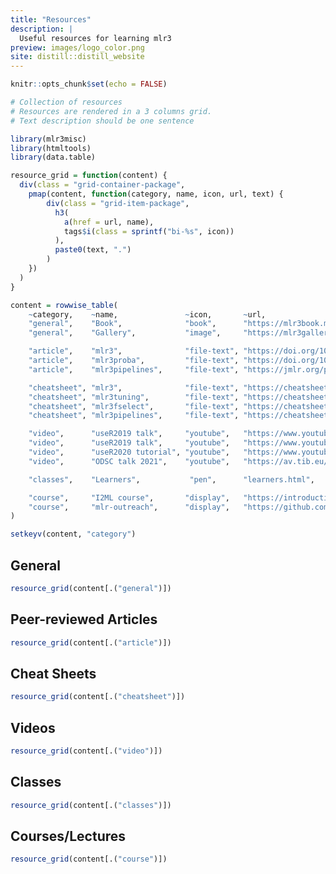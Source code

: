```yaml
---
title: "Resources"
description: |
  Useful resources for learning mlr3
preview: images/logo_color.png
site: distill::distill_website
---
```


```r
knitr::opts_chunk$set(echo = FALSE)
```

```r
# Collection of resources
# Resources are rendered in a 3 columns grid.
# Text description should be one sentence

library(mlr3misc)
library(htmltools)
library(data.table)

resource_grid = function(content) {
  div(class = "grid-container-package",
    pmap(content, function(category, name, icon, url, text) {
        div(class = "grid-item-package",
          h3(
            a(href = url, name),
            tags$i(class = sprintf("bi-%s", icon))
          ),
          paste0(text, ".")
        )
    })
  )
}

content = rowwise_table(
    ~category,    ~name,               ~icon,       ~url,                                                    ~text,
    "general",    "Book",              "book",      "https://mlr3book.mlr-org.com/",                         "Central entry point to the mlr3verse",
    "general",    "Gallery",           "image",     "https://mlr3gallery.mlr-org.com/",                      "The gallery has some case studies and demonstrates how frequently occurring problems can be solved",

    "article",    "mlr3",              "file-text", "https://doi.org/10.21105/joss.01903",                   "A modern object-oriented machine learning framework in R (2019). Journal of Open Source Software 4(44), 1903",
    "article",    "mlr3proba",         "file-text", "https://doi.org/10.1093/bioinformatics/btab039",        "An R Package for Machine Learning in Survival Analysis (2021). Bioinformatics, Volume 37, Issue 17, Pages 2789-2791",
    "article",    "mlr3pipelines",     "file-text", "https://jmlr.org/papers/v22/21-0281.html",              "Journal of Machine Learning Research (2021). Journal of Machine Learning Research 22(184):1-7",

    "cheatsheet", "mlr3",              "file-text", "https://cheatsheets.mlr-org.com/mlr3.pdf",              "Core package cheat sheet",
    "cheatsheet", "mlr3tuning",        "file-text", "https://cheatsheets.mlr-org.com/mlr3tuning.pdf",        "Tuning cheat sheet",
    "cheatsheet", "mlr3fselect",       "file-text", "https://cheatsheets.mlr-org.com/mlr3fselect.pdf",       "Feature selection cheat sheet",
    "cheatsheet", "mlr3pipelines",     "file-text", "https://cheatsheets.mlr-org.com/mlr3pipelines.pdf",     "Pipelines cheat sheet",

    "video",      "useR2019 talk",     "youtube",   "https://www.youtube.com/watch?v=wsP2hiFnDQs",           "on mlr3book",
    "video",      "useR2019 talk",     "youtube",   "https://www.youtube.com/watch?v=gEW5RxkbQuQ",           "on mlr3pipelines and mlr3tuning",
    "video",      "useR2020 tutorial", "youtube",   "https://www.youtube.com/watch?v=T43hO2o_nZw",           "on mlr3, mlr3tuning and mlr3pipelines",
    "video",      "ODSC talk 2021",    "youtube",   "https://av.tib.eu/media/55271",                         "on mlr3spatiotempcv and mlr3spatial",

    "classes",    "Learners",           "pen",      "learners.html",                                         "of the mlr3 ecosystem",

    "course",     "I2ML course",       "display",   "https://introduction-to-machine-learning.netlify.app/", "on mlr3book",
    "course",     "mlr-outreach",      "display",   "https://github.com/mlr-org/mlr-outreach",               "on mlr3pipelines and mlr3tuning"
)

setkeyv(content, "category")
```

## General

```r
resource_grid(content[.("general")])
```

## Peer-reviewed Articles

```r
resource_grid(content[.("article")])
```

## Cheat Sheets

```r
resource_grid(content[.("cheatsheet")])
```

## Videos

```r
resource_grid(content[.("video")])
```

## Classes

```r
resource_grid(content[.("classes")])
```

## Courses/Lectures

```r
resource_grid(content[.("course")])
```
